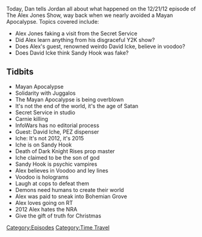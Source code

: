{{DEFAULTSORT:
    #_EPISODE_0084:December 21, 2012
}}{{Episode
    | title           = December 21, 2012
    | caption         = [https://knowledgefight.libsyn.com/knowledge-fight-december-21-2012 Listen to this episode on Libsyn]
    | episodeNumber   = 84
    | length          = 01:48:33
    | airDate         = September 20, 2017
    | coverageDate    = December 21, 2012
    | episodeType     = [[:Category:Time Travel|Time Travel]]
    | appearance      = [[David Icke]]
    | beverage        = Faygo
    | oocDrop         = Weatherman!
    | previousEpisode = [[83: November 10-12, 2015]]
    | nextEpisode     = [[85: September 20-21, 2017]]
}}

{{Stub}}

Today, Dan tells Jordan all about what happened on the 12/21/12 episode of The Alex Jones Show, way back when we nearly avoided a Mayan Apocalypse. Topics covered include:

*Alex Jones faking a visit from the Secret Service
*Did Alex learn anything from his disgraceful Y2K show?
*Does Alex's guest, renowned weirdo David Icke, believe in voodoo?
*Does David Icke think Sandy Hook was fake?

==Tidbits==

*Mayan Apocalypse
*Solidarity with Juggalos
*The Mayan Apocalypse is being overblown
*It's not the end of the world, it's the age of Satan
*Secret Service in studio
*Carnie killing
*InfoWars has no editorial process
*Guest: David Iche, PEZ dispenser
*Iche: It's not 2012, it's 2015
*Iche is on Sandy Hook
*Death of Dark Knight Rises prop master
*Iche claimed to be the son of god
*Sandy Hook is psychic vampires
*Alex believes in Voodoo and ley lines
*Voodoo is holograms
*Laugh at cops to defeat them
*Demons need humans to create their world
*Alex was paid to sneak into Bohemian Grove
*Alex loves going on RT
*2012 Alex hates the NRA
*Give the gift of truth for Christmas

[[Category:Episodes]]
[[Category:Time Travel]]
